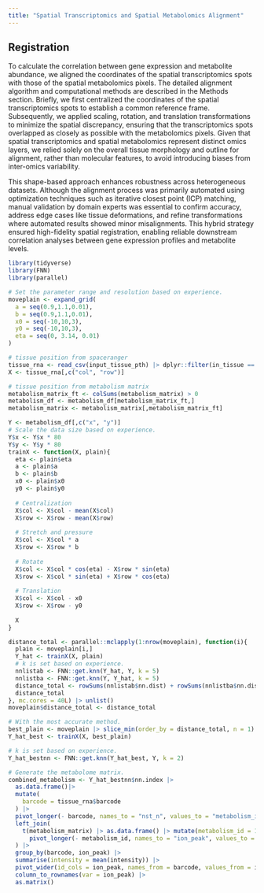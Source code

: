 ```yaml
---
title: "Spatial Transcriptomics and Spatial Metabolomics Alignment"
---
```


## Registration

To calculate the correlation between gene expression and metabolite abundance, we aligned the coordinates of the spatial transcriptomics spots with those of the spatial metabolomics pixels. The detailed alignment algorithm and computational methods are described in the Methods section. Briefly, we first centralized the coordinates of the spatial transcriptomics spots to establish a common reference frame. Subsequently, we applied scaling, rotation, and translation transformations to minimize the spatial discrepancy, ensuring that the transcriptomics spots overlapped as closely as possible with the metabolomics pixels. Given that spatial transcriptomics and spatial metabolomics represent distinct omics layers, we relied solely on the overall tissue morphology and outline for alignment, rather than molecular features, to avoid introducing biases from inter-omics variability. 

This shape-based approach enhances robustness across heterogeneous datasets. Although the alignment process was primarily automated using optimization techniques such as iterative closest point (ICP) matching, manual validation by domain experts was essential to confirm accuracy, address edge cases like tissue deformations, and refine transformations where automated results showed minor misalignments. This hybrid strategy ensured high-fidelity spatial registration, enabling reliable downstream correlation analyses between gene expression profiles and metabolite levels.


```r
library(tidyverse)
library(FNN)
library(parallel)

# Set the parameter range and resolution based on experience.
moveplain <- expand_grid(
  a = seq(0.9,1.1,0.01),
  b = seq(0.9,1.1,0.01),
  x0 = seq(-10,10,3),
  y0 = seq(-10,10,3),
  eta = seq(0, 3.14, 0.01)
)

# tissue position from spaceranger
tissue_rna <- read_csv(input_tissue_pth) |> dplyr::filter(in_tissue == 1)
X <- tissue_rna[,c("col", "row")]

# tissue position from metabolism matrix
metabolism_matrix_ft <- colSums(metabolism_matrix) > 0
metabolism_df <- metabolism_df[metabolism_matrix_ft,]
metabolism_matrix <- metabolism_matrix[,metabolism_matrix_ft]

Y <- metabolism_df[,c("x", "y")]
# Scale the data size based on experience.
Y$x <- Y$x * 80
Y$y <- Y$y * 80
trainX <- function(X, plain){
  eta <- plain$eta
  a <- plain$a
  b <- plain$b
  x0 <- plain$x0
  y0 <- plain$y0
  
  # Centralization
  X$col <- X$col - mean(X$col)
  X$row <- X$row - mean(X$row)
  
  # Stretch and pressure
  X$col <- X$col * a
  X$row <- X$row * b
  
  # Rotate
  X$col <- X$col * cos(eta) - X$row * sin(eta)
  X$row <- X$col * sin(eta) + X$row * cos(eta)
  
  # Translation
  X$col <- X$col - x0
  X$row <- X$row - y0
  
  X
}

distance_total <- parallel::mclapply(1:nrow(moveplain), function(i){
  plain <- moveplain[i,]
  Y_hat <- trainX(X, plain)
  # k is set based on experience.
  nnlistab <- FNN::get.knn(Y_hat, Y, k = 5)
  nnlistba <- FNN::get.knn(Y, Y_hat, k = 5)
  distance_total <- rowSums(nnlistab$nn.dist) + rowSums(nnlistba$nn.dist)
  distance_total
}, mc.cores = 40L) |> unlist()
moveplain$distance_total <- distance_total

# With the most accurate method.
best_plain <- moveplain |> slice_min(order_by = distance_total, n = 1)
Y_hat_best <- trainX(X, best_plain) 

# k is set based on experience.
Y_hat_bestnn <- FNN::get.knn(Y_hat_best, Y, k = 2)

# Generate the metabolome matrix.
combined_metabolism <- Y_hat_bestnn$nn.index |> 
  as.data.frame()|> 
  mutate(
    barcode = tissue_rna$barcode
  ) |> 
  pivot_longer(- barcode, names_to = "nst_n", values_to = "metabolism_id") |> 
  left_join(
    t(metabolism_matrix) |> as.data.frame() |> mutate(metabolism_id = 1:n()) |> 
      pivot_longer(- metabolism_id, names_to = "ion_peak", values_to = "intensity")
  ) |> 
  group_by(barcode, ion_peak) |> 
  summarise(intensity = mean(intensity)) |> 
  pivot_wider(id_cols = ion_peak, names_from = barcode, values_from = intensity) |> 
  column_to_rownames(var = ion_peak) |> 
  as.matrix()
```
